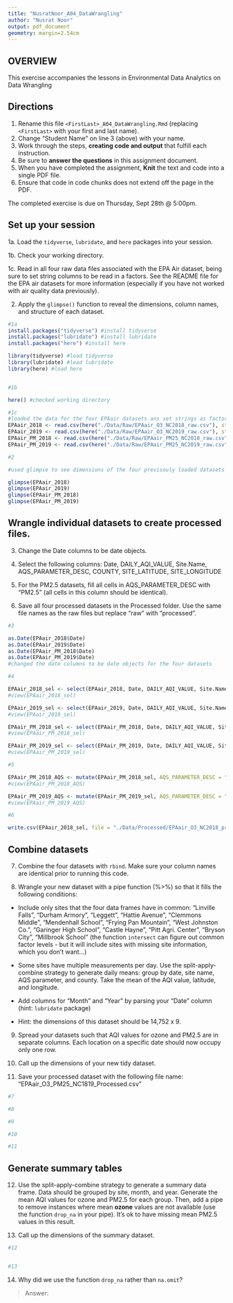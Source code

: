 ```yaml
---
title: "NusratNoor_A04_DataWrangling"
author: "Nusrat Noor"
output: pdf_document
geometry: margin=2.54cm
---
```


## OVERVIEW

This exercise accompanies the lessons in Environmental Data Analytics on Data Wrangling 

## Directions

1. Rename this file `<FirstLast>_A04_DataWrangling.Rmd` (replacing `<FirstLast>` with your first and last name).
2. Change "Student Name" on line 3 (above) with your name.
3. Work through the steps, **creating code and output** that fulfill each instruction.
4. Be sure to **answer the questions** in this assignment document.
5. When you have completed the assignment, **Knit** the text and code into a single PDF file.
6. Ensure that code in code chunks does not extend off the page in the PDF.

The completed exercise is due on Thursday, Sept 28th @ 5:00pm.

## Set up your session 

1a. Load the `tidyverse`,  `lubridate`, and `here` packages into your session.

1b. Check your working directory.

1c. Read in all four raw data files associated with the EPA Air dataset, being sure to set string columns to be read in a factors. See the README file for the EPA air datasets for more information (especially if you have not worked with air quality data previously). 

2. Apply the `glimpse()` function to reveal the dimensions, column names, and structure of each dataset. 

```r
#1a
install.packages("tidyverse") #install tidyverse
install.packages("lubridate") #install lubridate
install.packages("here") #install here 

library(tidyverse) #load tidyverse
library(lubridate) #load lubridate    
library(here) #load here


#1b 

here() #checked working directory

#1c 
#loaded the data for the four EPAair datasets ans set strings as factors 
EPAair_2018 <- read.csv(here("./Data/Raw/EPAair_O3_NC2018_raw.csv"), stringsAsFactors = TRUE) 
EPAair_2019 <- read.csv(here("./Data/Raw/EPAair_O3_NC2019_raw.csv"), stringsAsFactors = TRUE)
EPAair_PM_2018 <- read.csv(here("./Data/Raw/EPAair_PM25_NC2018_raw.csv"), stringsAsFactors = TRUE)
EPAair_PM_2019 <- read.csv(here("./Data/Raw/EPAair_PM25_NC2019_raw.csv"), stringsAsFactors = TRUE)

#2 

#used glimpse to see dimensions of the four previsouly loaded datasets

glimpse(EPAair_2018)
glimpse(EPAair_2019)
glimpse(EPAair_PM_2018)
glimpse(EPAair_PM_2019)

```


## Wrangle individual datasets to create processed files.

3. Change the Date columns to be date objects.

4. Select the following columns: Date, DAILY_AQI_VALUE, Site.Name, AQS_PARAMETER_DESC, COUNTY, SITE_LATITUDE, SITE_LONGITUDE

5. For the PM2.5 datasets, fill all cells in AQS_PARAMETER_DESC with "PM2.5" (all cells in this column should be identical).

6. Save all four processed datasets in the Processed folder. Use the same file names as the raw files but replace "raw" with "processed".

```r
#3

as.Date(EPAair_2018$Date)
as.Date(EPAair_2019$Date)
as.Date(EPAair_PM_2018$Date)
as.Date(EPAair_PM_2019$Date)
#changed the date columns to be date objects for the four datasets

#4

EPAair_2018_sel <- select(EPAair_2018, Date, DAILY_AQI_VALUE, Site.Name, AQS_PARAMETER_DESC, COUNTY: SITE_LONGITUDE)
#view(EPAair_2018_sel)

EPAair_2019_sel <- select(EPAair_2019, Date, DAILY_AQI_VALUE, Site.Name, AQS_PARAMETER_DESC, COUNTY: SITE_LONGITUDE)
#view(EPAair_2019_sel)

EPAair_PM_2018_sel <- select(EPAair_PM_2018, Date, DAILY_AQI_VALUE, Site.Name, AQS_PARAMETER_DESC, COUNTY: SITE_LONGITUDE)
#view(EPAair_PM_2018_sel)

EPAair_PM_2019_sel <- select(EPAair_PM_2019, Date, DAILY_AQI_VALUE, Site.Name, AQS_PARAMETER_DESC, COUNTY: SITE_LONGITUDE)
#view(EPAair_PM_2019_sel)

#5

EPAair_PM_2018_AQS <- mutate(EPAair_PM_2018_sel, AQS_PARAMETER_DESC = "PM2.5")
#view(EPAair_PM_2018_AQS)

EPAair_PM_2019_AQS <- mutate(EPAair_PM_2019_sel, AQS_PARAMETER_DESC = "PM2.5")
#view(EPAair_PM_2019_AQS)

#6

write.csv(EPAair_2018_sel, file = "./Data/Processed/EPAair_O3_NC2018_processed.csv", row.names = FALSE)


```


## Combine datasets

7. Combine the four datasets with `rbind`. Make sure your column names are identical prior to running this code.

8. Wrangle your new dataset with a pipe function (%>%) so that it fills the following conditions: 

  * Include only sites that the four data frames have in common: "Linville Falls", "Durham Armory", "Leggett", "Hattie Avenue", "Clemmons Middle", "Mendenhall School", "Frying Pan Mountain", "West Johnston Co.", "Garinger High School", "Castle Hayne", "Pitt Agri. Center", "Bryson City", "Millbrook School" (the function `intersect` can figure out common factor levels - but it will include sites with missing site information, which you don't want...) 

  * Some sites have multiple measurements per day. Use the split-apply-combine strategy to generate daily means: group by date, site name, AQS parameter, and county. Take the mean of the AQI value, latitude, and longitude.
  
  * Add columns for "Month" and "Year" by parsing your "Date" column (hint: `lubridate` package)
  
  * Hint: the dimensions of this dataset should be 14,752 x 9.

9. Spread your datasets such that AQI values for ozone and PM2.5 are in separate columns. Each location on a specific date should now occupy only one row.

10. Call up the dimensions of your new tidy dataset.

11. Save your processed dataset with the following file name: "EPAair_O3_PM25_NC1819_Processed.csv"

```r
#7 

#8 

#9

#10

#11

```


## Generate summary tables

12. Use the split-apply-combine strategy to generate a summary data frame. Data should be grouped by site, month, and year. Generate the mean AQI values for ozone and PM2.5 for each group. Then, add a pipe to remove instances where mean **ozone** values are not available (use the function `drop_na` in your pipe). It's ok to have missing mean PM2.5 values in this result. 

13. Call up the dimensions of the summary dataset.

```r

#12


#13


```

14. Why did we use the function `drop_na` rather than `na.omit`?

> Answer: 
